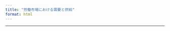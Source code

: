 ```yaml
---
title: "労働市場における需要と供給"
format: html
---
```




---

<script>
// 自動で入力値を復元
window.addEventListener('DOMContentLoaded', () => {
  document.querySelectorAll('.quiz-answer').forEach(el => {
    const saved = localStorage.getItem(el.previousElementSibling.textContent.trim());
    if (saved) el.value = saved;
  });
});
</script>

<style>
.quizbox {
  background-color: #f0f4f8; /* グレーと青の中間のごく薄い色 */
  border-left: 4px solid #9db4c0; /* 中間のブルーグレー系 */
  padding: 1em;
  margin: 1.5em 0;
  border-radius: 6px;
}
.quiz-answer {
  width: 100%;
  min-height: 5em;
  margin-top: 0.5em;
  font-family: sans-serif;
  font-size: 1em;
  padding: 0.5em;
}
</style>

